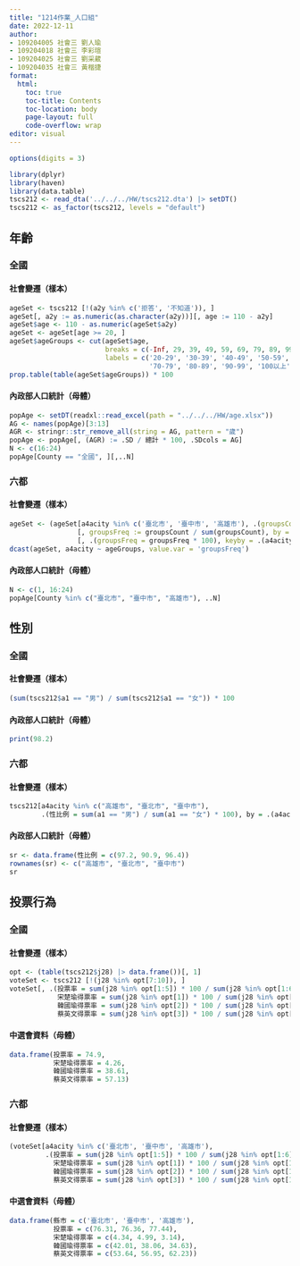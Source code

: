 ```yaml
---
title: "1214作業_人口組"
date: 2022-12-11
author:
- 109204005 社會三 劉人瑜
- 109204018 社會三 李彩瑄
- 109204025 社會三 劉采葳
- 109204035 社會三 黃楷捷
format: 
  html: 
    toc: true
    toc-title: Contents
    toc-location: body
    page-layout: full
    code-overflow: wrap
editor: visual
---
```


```r
options(digits = 3)
```

```r
library(dplyr)
library(haven)
library(data.table)
tscs212 <- read_dta('../../../HW/tscs212.dta') |> setDT()
tscs212 <- as_factor(tscs212, levels = "default")
```

## 年齡

### 全國
#### 社會變遷（樣本）
```r
ageSet <- tscs212 [!(a2y %in% c('拒答', '不知道')), ]
ageSet[, a2y := as.numeric(as.character(a2y))][, age := 110 - a2y]
ageSet$age <- 110 - as.numeric(ageSet$a2y)
ageSet <- ageSet[age >= 20, ]
ageSet$ageGroups <- cut(ageSet$age,
                        breaks = c(-Inf, 29, 39, 49, 59, 69, 79, 89, 99, Inf),
                        labels = c('20-29', '30-39', '40-49', '50-59', '60-69',
                                   '70-79', '80-89', '90-99', '100以上'))
prop.table(table(ageSet$ageGroups)) * 100
```
#### 內政部人口統計（母體）
```r
popAge <- setDT(readxl::read_excel(path = "../../../HW/age.xlsx"))
AG <- names(popAge)[3:13]
AGR <- stringr::str_remove_all(string = AG, pattern = "歲")
popAge <- popAge[, (AGR) := .SD / 總計 * 100, .SDcols = AG]
N <- c(16:24)
popAge[County == "全國", ][,..N]
```


### 六都
#### 社會變遷（樣本）
```r
ageSet <- (ageSet[a4acity %in% c('臺北市', '臺中市', '高雄市'), .(groupsCount = .N), by = .(a4acity, ageGroups)]
                 [, groupsFreq := groupsCount / sum(groupsCount), by = .(a4acity)]
                 [, .(groupsFreq = groupsFreq * 100), keyby = .(a4acity, ageGroups)])
dcast(ageSet, a4acity ~ ageGroups, value.var = 'groupsFreq')
```
#### 內政部人口統計（母體）
```r
N <- c(1, 16:24)
popAge[County %in% c("臺北市", "臺中市", "高雄市"), ..N]
```

##  性別
### 全國
#### 社會變遷（樣本）

```r
(sum(tscs212$a1 == "男") / sum(tscs212$a1 == "女")) * 100
```
#### 內政部人口統計（母體）
```r
print(98.2)
```
### 六都
#### 社會變遷（樣本）

```r
tscs212[a4acity %in% c("高雄市", "臺北市", "臺中市"),
        .(性比例 = sum(a1 == "男") / sum(a1 == "女") * 100), by = .(a4acity)]
```
#### 內政部人口統計（母體）
```r
sr <- data.frame(性比例 = c(97.2, 90.9, 96.4))
rownames(sr) <- c("高雄市", "臺北市", "臺中市")
sr
```

## 投票行為

### 全國

#### 社會變遷（樣本）

```r
opt <- (table(tscs212$j28) |> data.frame())[, 1]
voteSet <- tscs212 [!(j28 %in% opt[7:10]), ]
voteSet[, .(投票率 = sum(j28 %in% opt[1:5]) * 100 / sum(j28 %in% opt[1:6]),
            宋楚瑜得票率 = sum(j28 %in% opt[1]) * 100 / sum(j28 %in% opt[1:5]),
            韓國瑜得票率 = sum(j28 %in% opt[2]) * 100 / sum(j28 %in% opt[1:5]),
            蔡英文得票率 = sum(j28 %in% opt[3]) * 100 / sum(j28 %in% opt[1:5]))]
```

#### 中選會資料（母體）

```r
data.frame(投票率 = 74.9,
           宋楚瑜得票率 = 4.26, 
           韓國瑜得票率 = 38.61, 
           蔡英文得票率 = 57.13)
```

### 六都

#### 社會變遷（樣本）

```r
(voteSet[a4acity %in% c('臺北市', '臺中市', '高雄市'),
         .(投票率 = sum(j28 %in% opt[1:5]) * 100 / sum(j28 %in% opt[1:6]),
           宋楚瑜得票率 = sum(j28 %in% opt[1]) * 100 / sum(j28 %in% opt[1:5]),
           韓國瑜得票率 = sum(j28 %in% opt[2]) * 100 / sum(j28 %in% opt[1:5]),
           蔡英文得票率 = sum(j28 %in% opt[3]) * 100 / sum(j28 %in% opt[1:5])), by = .(a4acity)])
```

#### 中選會資料（母體）

```r
data.frame(縣市 = c('臺北市', '臺中市', '高雄市'),
           投票率 = c(76.31, 76.36, 77.44),
           宋楚瑜得票率 = c(4.34, 4.99, 3.14), 
           韓國瑜得票率 = c(42.01, 38.06, 34.63), 
           蔡英文得票率 = c(53.64, 56.95, 62.23))
```

